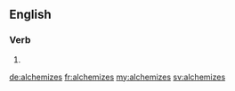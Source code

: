==English==

===Verb===
{{head|en|verb form}}

# {{en-third-person singular of|alchemize}}

[[de:alchemizes]]
[[fr:alchemizes]]
[[my:alchemizes]]
[[sv:alchemizes]]